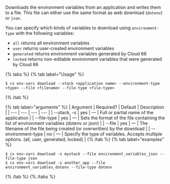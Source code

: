 Downloads the environment variables from an application and writes them to a file. This file can either use the same format as web download (`dotenv`) or `json`.

You can specify which kinds of variables to download using `environment-type` with the following variables: 

- `all` returns all environment variables
- `user` returns user-created environment variables
- `generated` returns environment variables generated by Cloud 66
- `locked` returns non-editable environment variables that were generated by Cloud 66

{% tabs %}
{% tab label="Usage" %}

```shell
$ cx env-vars download --stack <application name> --environment-type <type> --file <filename> --file-type <file-type>
```
{% /tab %}
    
{% tab label="arguments" %}
| Argument | Required? | Default | Description |
|  ---  |  ---  |  ---  |  ---  |
| \--stack, -s <application name> | yes | — | Full or partial name of the application |
| \--file-type <file-type> | yes | — | Sets the format of the file containing the list of environment variables (dotenv or json) |
| \--file <filename> | yes | — | The filename of the file being created (or overwritten) by the download |
| \--environment-type <type> | no | — | Specify the type of variables. Accepts multiple options. (all, user, generated, locked) |
{% /tab %}
{% tab label="examples" %}

```shell
$ cx env-vars download -s mystack --file environment_variables_json --file-type json
$ cx env-vars download -s another_app --file environment_variables_dotenv --file-type dotenv
```

{% /tab %}
{% /tabs %}